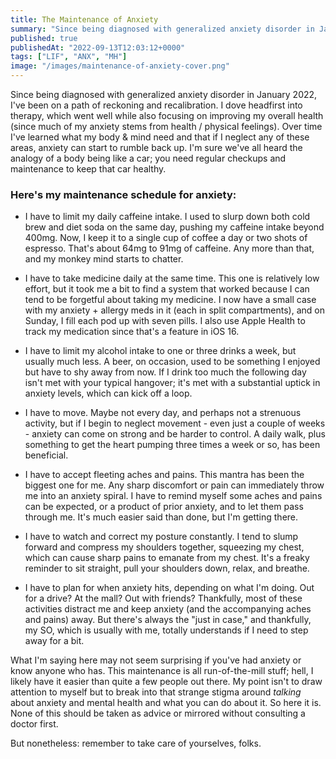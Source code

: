```yaml
---
title: The Maintenance of Anxiety
summary: "Since being diagnosed with generalized anxiety disorder in January 2022, I've been on a path of reckoning and recalibration. Over time I've learned what my body & mind need and that if I neglect any of these areas, anxiety can start to rumble back up. Here's my maintenance schedule for anxiety..."
published: true
publishedAt: "2022-09-13T12:03:12+0000"
tags: ["LIF", "ANX", "MH"]
image: "/images/maintenance-of-anxiety-cover.png"
---
```


Since being diagnosed with generalized anxiety disorder in January 2022, I've been on a path of reckoning and recalibration. I dove headfirst into therapy, which went well while also focusing on improving my overall health (since much of my anxiety stems from health / physical feelings). Over time I've learned what my body & mind need and that if I neglect any of these areas, anxiety can start to rumble back up. I'm sure we've all heard the analogy of a body being like a car; you need regular checkups and maintenance to keep that car healthy.

### Here's my maintenance schedule for anxiety:

- I have to limit my daily caffeine intake. I used to slurp down both cold brew and diet soda on the same day, pushing my caffeine intake beyond 400mg. Now, I keep it to a single cup of coffee a day or two shots of espresso. That's about 64mg to 91mg of caffeine. Any more than that, and my monkey mind starts to chatter.

- I have to take medicine daily at the same time. This one is relatively low effort, but it took me a bit to find a system that worked because I can tend to be forgetful about taking my medicine. I now have a small case with my anxiety + allergy meds in it (each in split compartments), and on Sunday, I fill each pod up with seven pills. I also use Apple Health to track my medication since that's a feature in iOS 16.

- I have to limit my alcohol intake to one or three drinks a week, but usually much less. A beer, on occasion, used to be something I enjoyed but have to shy away from now. If I drink too much the following day isn't met with your typical hangover; it's met with a substantial uptick in anxiety levels, which can kick off a loop.

- I have to move. Maybe not every day, and perhaps not a strenuous activity, but if I begin to neglect movement - even just a couple of weeks - anxiety can come on strong and be harder to control. A daily walk, plus something to get the heart pumping three times a week or so, has been beneficial.

- I have to accept fleeting aches and pains. This mantra has been the biggest one for me. Any sharp discomfort or pain can immediately throw me into an anxiety spiral. I have to remind myself some aches and pains can be expected, or a product of prior anxiety, and to let them pass through me. It's much easier said than done, but I'm getting there.

- I have to watch and correct my posture constantly. I tend to slump forward and compress my shoulders together, squeezing my chest, which can cause sharp pains to emanate from my chest. It's a freaky reminder to sit straight, pull your shoulders down, relax, and breathe.

- I have to plan for when anxiety hits, depending on what I'm doing. Out for a drive? At the mall? Out with friends? Thankfully, most of these activities distract me and keep anxiety (and the accompanying aches and pains) away. But there's always the "just in case," and thankfully, my SO, which is usually with me, totally understands if I need to step away for a bit.

What I'm saying here may not seem surprising if you've had anxiety or know anyone who has. This maintenance is all run-of-the-mill stuff; hell, I likely have it easier than quite a few people out there. My point isn't to draw attention to myself but to break into that strange stigma around _talking_ about anxiety and mental health and what you can do about it. So here it is. None of this should be taken as advice or mirrored without consulting a doctor first.

But nonetheless: remember to take care of yourselves, folks.
